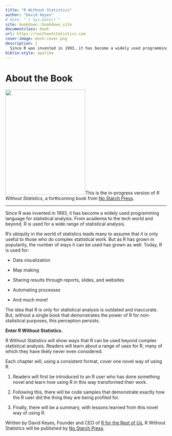 ```yaml
--- 
title: "R Without Statistics"
author: "David Keyes"
# date: "`r Sys.Date()`"
site: bookdown::bookdown_site
documentclass: book
url: https://rwithoutstatistics.com
cover-image: mock-cover.png
description: |
  Since R was invented in 1993, it has become a widely used programming language for statistical analysis. From academia to the tech world and beyond, R is used for a wide range of statistical analysis. R Without Statistics will show ways that R can be used beyond complex statistical analysis. Readers will learn about a range of uses for R, many of which they have likely never even considered.
biblio-style: apalike
---
```


# About the Book {-}

<img src="mock-cover.png" class="cover" width="250" height="328"/>This is the in-progress version of *R Without Statistics*, a forthcoming book from [No Starch Press](https://www.nostarch.com/).

<hr>

Since R was invented in 1993, it has become a widely used programming language for statistical analysis. From academia to the tech world and beyond, R is used for a wide range of statistical analysis.

R's ubiquity in the world of statistics leads many to assume that it is only useful to those who do complex statistical work. But as R has grown in popularity, the number of ways it can be used has grown as well. Today, R is used for:

-   Data visualization

-   Map making

-   Sharing results through reports, slides, and websites

-   Automating processes

-   And much more!

The idea that R is only for statistical analysis is outdated and inaccurate. But, without a single book that demonstrates the power of R for non-statistical purposes, this perception persists.

**Enter R Without Statistics.**

R Without Statistics will show ways that R can be used beyond complex statistical analysis. Readers will learn about a range of uses for R, many of which they have likely never even considered. 

Each chapter will, using a consistent format, cover one novel way of using R.

1.  Readers will first be introduced to an R user who has done something novel and learn how using R in this way transformed their work.

2.  Following this, there will be code samples that demonstrate exactly how the R user did the thing they are being profiled for.

3.  Finally, there will be a summary, with lessons learned from this novel way of using R.

Written by David Keyes, Founder and CEO of [R for the Rest of Us](https://rfortherestofus.com/), R Without Statistics will be published by [No Starch Press](https://nostarch.com/).

